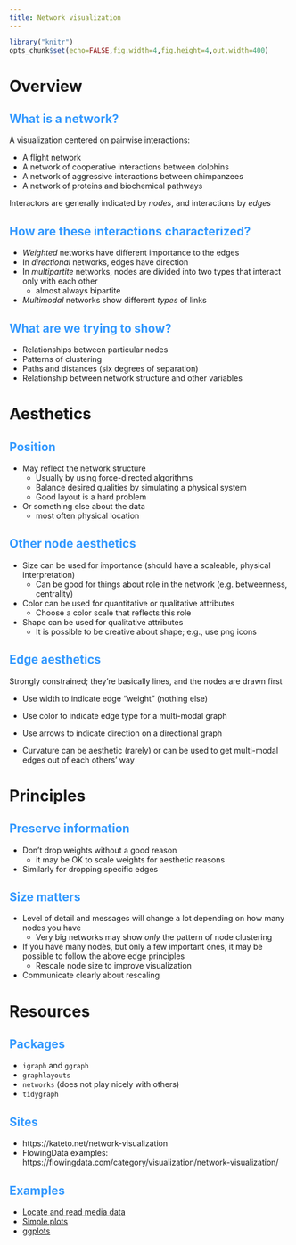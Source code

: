 ```yaml
---
title: Network visualization
---
```

<!-- .refs is style for reference page (small text) -->
<style>
.refs {
   font-size: 16px;
}
h2 { 
 color: #3399ff;		
}
h3 { 
 color: #3399ff;		
}
.title-slide {
   background-color: #55bbff;
}
</style>
<!--    content: url(https://i.creativecommons.org/l/by-sa/4.0/88x31.png)
>
<!-- Limit image width and height -->
<style type="text/css">
img {     
  max-height: 560px;     
  max-width: 800px; 
}
</style>

```r
library("knitr")
opts_chunk$set(echo=FALSE,fig.width=4,fig.height=4,out.width=400)
```

# Overview

## What is a network?

A visualization centered on pairwise interactions:

* A flight network
* A network of cooperative interactions between dolphins
* A network of aggressive interactions between chimpanzees
* A network of proteins and biochemical pathways

Interactors are generally indicated by _nodes_, and interactions by _edges_

## How are these interactions characterized?

* _Weighted_ networks have different importance to the edges
* In _directional_ networks, edges have direction
* In _multipartite_ networks, nodes are divided into two types that interact only with each other
	* almost always bipartite
* _Multimodal_ networks show different _types_ of links

## What are we trying to show?

* Relationships between particular nodes
* Patterns of clustering
* Paths and distances (six degrees of separation)
* Relationship between network structure and other variables

# Aesthetics

## Position

* May reflect the network structure
	* Usually by using force-directed algorithms
	* Balance desired qualities by simulating a physical system
	* Good layout is a hard problem

* Or something else about the data
	* most often physical location

## Other node aesthetics

* Size can be used for importance (should have a scaleable, physical interpretation)
	* Can be good for things about role in the network (e.g. betweenness, centrality)

* Color can be used for quantitative or qualitative attributes
	* Choose a color scale that reflects this role

* Shape can be used for qualitative attributes
	* It is possible to be creative about shape; e.g., use png icons

## Edge aesthetics

Strongly constrained; they're basically lines, and the nodes are drawn first

* Use width to indicate edge "weight" (nothing else)

* Use color to indicate edge type for a multi-modal graph

* Use arrows to indicate direction on a directional graph

* Curvature can be aesthetic (rarely) or can be used to get multi-modal edges out of each others' way

# Principles

## Preserve information

* Don't drop weights without a good reason
	* it may be OK to scale weights for aesthetic reasons

* Similarly for dropping specific edges

## Size matters

* Level of detail and messages will change a lot depending on how many nodes you have
	* Very big networks may show _only_ the pattern of node clustering

* If you have many nodes, but only a few important ones, it may be possible to follow the above edge principles
	* Rescale node size to improve visualization

* Communicate clearly about rescaling

# Resources

## Packages

* `igraph` and `ggraph`
* `graphlayouts`
* `networks` (does not play nicely with others)
* `tidygraph`

## Sites

* https://kateto.net/network-visualization
* FlowingData examples: https://flowingdata.com/category/visualization/network-visualization/

## Examples

* [Locate and read media data](../code/media.R)
* [Simple plots](../code/imedia.R)
* [ggplots](../code/ggmedia.R)

